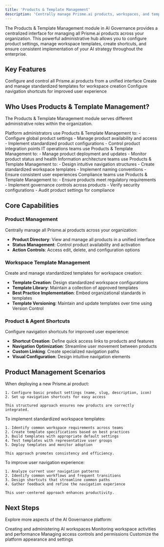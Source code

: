 ```yaml
---
title: 'Products & Template Management'
description: 'Centrally manage Prisme.ai products, workspaces, and templates across your organization'
---
```


The Products & Template Management module in AI Governance provides a centralized interface for managing all Prisme.ai products across your organization. This powerful administrative hub allows you to configure product settings, manage workspace templates, create shortcuts, and ensure consistent implementation of your AI strategy throughout the enterprise.

## Key Features

<CardGroup cols={2}>
  <Card title="Product Management" icon="cubes">
    Configure and control all Prisme.ai products from a unified interface
  </Card>
  <Card title="Workspace Templates" icon="copy">
    Create and manage standardized templates for workspace creation
  </Card>
  <Card title="Shortcut Management" icon="link">
    Configure navigation shortcuts for improved user experience
  </Card>

</CardGroup>

## Who Uses Products & Template Management?

The Products & Template Management module serves different administrative roles within the organization.

<Tabs>
  <Tab title="Platform Administrators">
    Platform administrators use Products & Template Management to:
    - Configure global product settings
    - Manage product availability and access
    - Implement standardized product configurations
    - Control product integration points
    
  </Tab>
  
  <Tab title="IT Operations">
    IT operations teams use Products & Template Management to:
    - Manage product deployment and updates
    - Monitor product status and health    

  </Tab>
  
  <Tab title="Information Architecture">
    Information architecture teams use Products & Template Management to:
    - Design intuitive navigation structures
    - Create standardized workspace templates
    - Implement naming conventions
    - Ensure consistent user experiences

  </Tab>
  
  <Tab title="Compliance Teams">
    Compliance teams use Products & Template Management to:
    - Ensure products meet regulatory requirements
    - Implement governance controls across products
    - Verify security configurations
    - Audit product settings for compliance
    
  </Tab>
</Tabs>

## Core Capabilities

### Product Management

Centrally manage all Prisme.ai products across your organization:

- **Product Directory**: View and manage all products in a unified interface
- **Status Management**: Control product availability and activation
- **Action Controls**: Access edit, delete, and configuration options

### Workspace Template Management

Create and manage standardized templates for workspace creation:


- **Template Creation**: Design standardized workspace configurations
- **Template Library**: Maintain a collection of approved templates
- **Best Practice Implementation**: Embed organizational standards in templates
- **Template Versioning**: Maintain and update templates over time using Version Control

### Product & Agent Shortcuts

Configure navigation shortcuts for improved user experience:

- **Shortcut Creation**: Define quick access links to products and features
- **Navigation Optimization**: Streamline user movement between products
- **Custom Linking**: Create specialized navigation paths
- **Visual Configuration**: Design intuitive navigation elements


## Product Management Scenarios

<Tabs>
  <Tab title="New Product Rollout">
    When deploying a new Prisme.ai product:
    
    1. Configure basic product settings (name, slug, description, icon)
    2. Set up navigation shortcuts for easy access
    
    This structured approach ensures new products are correctly integrated.
  </Tab>

  
  <Tab title="Template Standardization">
    To implement standardized workspace templates:
    
    1. Identify common workspace requirements across teams
    2. Create template specifications based on best practices
    3. Build templates with appropriate default settings
    4. Test templates with representative user groups
    5. Deploy templates and monitor adoption
    
    This approach promotes consistency and efficiency.
  </Tab>
  
  <Tab title="Navigation Optimization">
    To improve user navigation experience:
    
    1. Analyze current user navigation patterns
    2. Identify common workflows and frequent transitions
    3. Design shortcuts that streamline common paths
    4. Gather feedback and refine the navigation experience
    
    This user-centered approach enhances productivity.
  </Tab>
</Tabs>

## Next Steps

Explore more aspects of the AI Governance platform:

<CardGroup cols={2}>
  <Card
    title="Workspaces Management"
    icon="folder-tree"
    href="/ai-governance/workspaces-management"
  >
    Creating and administering AI workspaces
  </Card>
  <Card
    title="Workspace Observability"
    icon="magnifying-glass-chart"
    href="/ai-governance/workspaces-observability"
  >
    Monitoring workspace activities and performance
  </Card>
  <Card
    title="Users & Permissions"
    icon="users-gear"
    href="/ai-governance/users-permissions"
  >
    Managing access controls and permissions
  </Card>
  <Card
    title="Platform Customization"
    icon="palette"
    href="/ai-governance/platform-customization"
  >
    Customize the platform appearance and settings
  </Card>
</CardGroup>